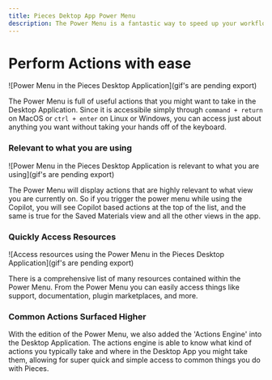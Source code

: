```yaml
---
title: Pieces Dektop App Power Menu
description: The Power Menu is a fantastic way to speed up your workflow while utilizing the Pieces Desktop Application.
---
```


# Perform Actions with ease

![Power Menu in the Pieces Desktop Application](gif's are pending export)

The Power Menu is full of useful actions that you might want to take in the Desktop Application. Since it is accessibile simply through `command + return` on MacOS or `ctrl + enter` on Linux or Windows, you can access just about anything you want without taking your hands off of the keyboard.

### Relevant to what you are using

![Power Menu in the Pieces Desktop Application is relevant to what you are using](gif's are pending export)

The Power Menu will display actions that are highly relevant to what view you are currently on. So if you trigger the power menu while using the Copilot, you will see Copilot based actions at the top of the list, and the same is true for the Saved Materials view and all the other views in the app.

### Quickly Access Resources

![Access resources using the Power Menu in the Pieces Desktop Application](gif's are pending export)

There is a comprehensive list of many resources contained within the Power Menu. From the Power Menu you can easily access things like support, documentation, plugin marketplaces, and more.

### Common Actions Surfaced Higher

With the edition of the Power Menu, we also added the 'Actions Engine' into the Desktop Application. The actions engine is able to know what kind of actions you typically take and where in the Desktop App you might take them, allowing for super quick and simple access to common things you do with Pieces.